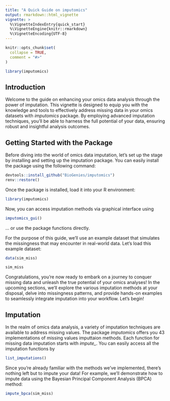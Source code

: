 ```yaml
---
title: "A Quick Guide on imputomics"
output: rmarkdown::html_vignette
vignette: >
  %\VignetteIndexEntry{quick_start}
  %\VignetteEngine{knitr::rmarkdown}
  %\VignetteEncoding{UTF-8}
---
```


```r
knitr::opts_chunk$set(
  collapse = TRUE,
  comment = "#>"
)
```

```r
library(imputomics)
```


## Introduction

Welcome to the guide on enhancing your omics data analysis through the power of imputation. This vignette is designed to equip you with the knowledge and tools to effectively address missing data in your omics datasets with *imputomics* package. By employing advanced imputation techniques, you'll be able to harness the full potential of your data, ensuring robust and insightful analysis outcomes.


## Getting Started with the Package

Before diving into the world of omics data imputation, let's set up the stage by installing and setting up the imputation package. You can easily install the package using the following command:


```r
devtools::install_github("BioGenies/imputomics")
renv::restore()
```

Once the package is installed, load it into your R environment:

```r
library(imputomics)
```


Now, you can access imputation methods via graphical interface using

```r
imputomics_gui()
```


... or use the package functions directly.

For the purpose of this guide, we'll use an example dataset that simulates the missingness that may encounter in real-world data. Let's load this example dataset:

```r
data(sim_miss)

sim_miss
```


Congratulations, you're now ready to embark on a journey to conquer missing data and unleash the true potential of your omics analyses! In the upcoming sections, we'll explore the various imputation methods at your disposal, delve into missingness patterns, and provide hands-on examples to seamlessly integrate imputation into your workflow. Let's begin!


## Imputation

In the realm of omics data analysis, a variety of imputation techniques are available to address missing values.  The package *imputomics* offers you 43 implementations of missing values imputtaion methods. Each function for missing data imputation starts with *impute_*. You can easily access all the imputation functions by

```r
list_imputations()
```

Since you're already familiar with the methods we've implemented, there's nothing left but to impute your data! For example, we'll demonstrate how to impute data using the Bayesian Principal Component Analysis (BPCA) method:

```r
impute_bpca(sim_miss)
```

